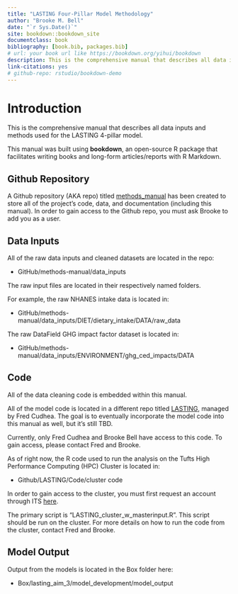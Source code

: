 ```yaml
---
title: "LASTING Four-Pillar Model Methodology"
author: "Brooke M. Bell"
date: "`r Sys.Date()`"
site: bookdown::bookdown_site
documentclass: book
bibliography: [book.bib, packages.bib]
# url: your book url like https://bookdown.org/yihui/bookdown
description: This is the comprehensive manual that describes all data inputs and methods used for the 4-pillar LASTING model.
link-citations: yes
# github-repo: rstudio/bookdown-demo
---
```


# Introduction {.unnumbered}

This is the comprehensive manual that describes all data inputs and methods used for the LASTING 4-pillar model.

This manual was built using **bookdown**, an open-source R package that facilitates writing books and long-form articles/reports with R Markdown.

## Github Repository {.unnumbered}

A Github repository (AKA repo) titled [methods_manual](https://github.com/brookembell/methods_manual) has been created to store all of the project's code, data, and documentation (including this manual). In order to gain access to the Github repo, you must ask Brooke to add you as a user.

## Data Inputs {.unnumbered}

All of the raw data inputs and cleaned datasets are located in the repo:

-   GitHub/methods-manual/data_inputs

The raw input files are located in their respectively named folders.

For example, the raw NHANES intake data is located in:

-   GitHub/methods-manual/data_inputs/DIET/dietary_intake/DATA/raw_data

The raw DataField GHG impact factor dataset is located in:

-   GitHub/methods-manual/data_inputs/ENVIRONMENT/ghg_ced_impacts/DATA

## Code {.unnumbered}

All of the data cleaning code is embedded within this manual.

All of the model code is located in a different repo titled [LASTING](https://github.com/fcudhea/LASTING), managed by Fred Cudhea. The goal is to eventually incorporate the model code into this manual as well, but it's still TBD.

Currently, only Fred Cudhea and Brooke Bell have access to this code. To gain access, please contact Fred and Brooke.

As of right now, the R code used to run the analysis on the Tufts High Performance Computing (HPC) Cluster is located in:

-   Github/LASTING/Code/cluster code

In order to gain access to the cluster, you must first request an account through ITS [here](https://it.tufts.edu/high-performance-computing).

The primary script is “LASTING_cluster_w_masterinput.R”. This script should be run on the cluster. For more details on how to run the code from the cluster, contact Fred and Brooke.

## Model Output {.unnumbered}

Output from the models is located in the Box folder here:

-   Box/lasting_aim_3/model_development/model_output

